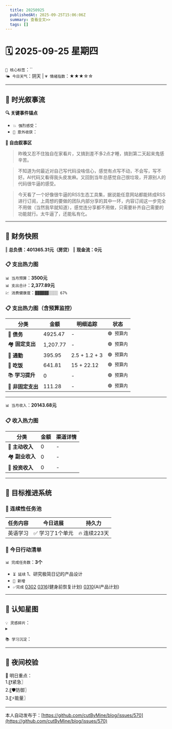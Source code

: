 ```yaml
---
  title: 20250925
  publishedAt: 2025-09-25T15:06:06Z
  summary: 查看全文>>
  tags: []
---
```


# 🗓️ 2025-09-25 星期四  
`🔑 核心标签`：``  
`🌤️ 今日天气`：阴天 | `💗 情绪指数`：★★★☆☆   

---


## 🌊 **时光叙事流**
**🔍 关键事件锚点**  
- `💥 强烈感受`：         
- `🎉 意外收获`：           

**📖 自由叙事区**  
> 昨晚又忍不住独自在家看片，又搞到差不多2点才睡，搞到第二天起来鬼感辛苦。

> 不知道为何最近对自己写代码没啥信心，感觉有点写不动，不会写，写不好。AI代码又看得我头皮发麻。又回到当年总感觉自己很垃圾，开源别人的代码很牛逼的感受。

> 今天看了一个好像很牛逼的RSS生态工具集，据说能任意网站都能转成RSS进行订阅，上周想的要做的团队内部分享的其中一环，内容订阅这一步完全不用做（当然我早就知道），感觉连分享都不用做，只需要补齐自己需要的功能就行。太牛逼了，还能私有化。

---

## 💸 **财务快照**
‖ **总负债：401365.31元（房贷）**
‖ **现金流：0元**

### 📋 支出热力图

`📊 当月预算`：**3500元**  
`📊 支出合计`：**2,377.89元**  
`💹 消费健康度`：`▓▓▓▓▓▓░░░░ 67%`  
### 📋 支出热力图（含预算监控）
| 分类         | 金额    | 明细追踪                  | 状态           |
|--------------|---------|---------------------------|----------------|
| 🏦 **债务**    | 4925.47   |  -  | `🟢 预算内`   |
| 🏘️ **固定支出** | 1,207.77     |  -  | `🟢 预算内`     |
| 🚌 **通勤**     | 395.95   |  2.5 + 1.2 + 3  | `🟢 预算内`     |
| 🍜 **吃饭**     | 641.81  |  15 + 22.12  | `🟢 预算内`   |
| 📚 **学习提升** | 0      | -     | `🟢 预算内`     |
| 🎲 **非固定支出** | 111.28   |  -  | `🟢 预算内`  |
---

`📊 当月收入`：**20143.68元**  

### 📋 收入热力图
| 分类         | 金额    | 渠道详情             |
|--------------|---------|-------------------------|
| 🏦 **主动收入**  | 0                | -        |
| 🏘️ **副业收入**  | 0                | -        |
| 🚌 **投资收入**  | 0                | -        |



---

## 🎯 **目标推进系统**

### 🔄 连续性任务池
| 任务内容                | 今日进展          | 持久力     |
|-------------------------|-------------------|------------|
| 英语学习         | ✅ 学习了1个单元 | 🔥 连续223天  |




### 📌 今日行动清单

`📊 完成任务数`：**3个**  
- `⏳ 延续` 1、研究极简日记的产品设计             
- `🚩 新增`   
- `✅完成` [0302](note://WEB9685e40ae7a6464db1196641a1ffd0ee)   [0316](note://WEBc1fcc89ec3e741538b703e8017b38c9f)(健身前恢复计划)  [0310](note://WEBfc89f9187c014fbe9fab88e2d09b4bde)(AI产品计划)


---

## 🌌 **认知星图**
`💡 灵感碎片`：  
▸ 


`📚 学习沉淀`：  
>    

---

## 🌃 夜间校验

🚀 明日重点：  
1.〖❗紧急〗  
2.〖🛡️防御〗  
3.〖⚡能量〗

---
本人自动发布于：[https://github.com/cutByMine/blog/issues/570](https://github.com/cutByMine/blog/issues/570)
